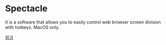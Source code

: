 
<BackTop />

# Spectacle

It is a software that allows you to easily control web browser screen division with hotkeys. MacOS only.

[링크](https://www.spectacleapp.com/)

<Comment />
